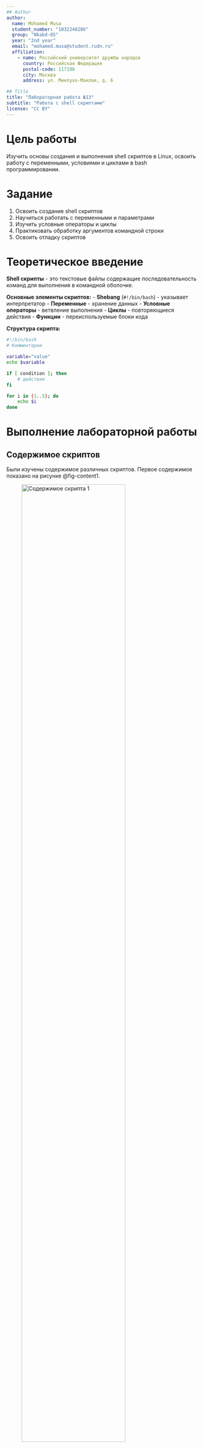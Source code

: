 ```yaml
---
## Author
author:
  name: Mohamed Musa
  student_number: "1032248286"
  group: "Nkabd-05"
  year: "2nd year"
  email: "mohamed.musa@student.rudn.ru"
  affiliation:
    - name: Российский университет дружбы народов
      country: Российская Федерация
      postal-code: 117198
      city: Москва
      address: ул. Миклухо-Маклая, д. 6

## Title
title: "Лабораторная работа №13"
subtitle: "Работа с shell скриптами"
license: "CC BY"
---
```


# Цель работы

Изучить основы создания и выполнения shell скриптов в Linux, освоить работу с переменными, условиями и циклами в bash программировании.

# Задание

1. Освоить создание shell скриптов
2. Научиться работать с переменными и параметрами
3. Изучить условные операторы и циклы
4. Практиковать обработку аргументов командной строки
5. Освоить отладку скриптов

# Теоретическое введение

**Shell скрипты** - это текстовые файлы содержащие последовательность команд для выполнения в командной оболочке.

**Основные элементы скриптов:**
- **Shebang** (`#!/bin/bash`) - указывает интерпретатор
- **Переменные** - хранение данных
- **Условные операторы** - ветвление выполнения
- **Циклы** - повторяющиеся действия
- **Функции** - переиспользуемые блоки кода

**Структура скрипта:**
```bash
#!/bin/bash
# Комментарии

variable="value"
echo $variable

if [ condition ]; then
    # действия
fi

for i in {1..5}; do
    echo $i
done
```

# Выполнение лабораторной работы

## Содержимое скриптов

Были изучены содержимое различных скриптов. Первое содержимое показано на рисунке @fig-content1.

![Содержимое скрипта 1](image/content1.png){#fig-content1 width=80%}

Второе содержимое показано на рисунке @fig-content2.

![Содержимое скрипта 2](image/content2.png){#fig-content2 width=80%}

Содержимое shell скрипта показано на рисунке @fig-shcontent1.

![Содержимое shell скрипта](image/shcontent1.png){#fig-shcontent1 width=80%}

## Программный код

Было изучено содержимое программы. Программа показана на рисунке @fig-program1.

![Программный код](image/program1.png){#fig-program1 width=80%}

## Запуск программ

Был произведен запуск различных программ. Результаты показаны на рисунке @fig-run2.

![Запуск программ](image/run2.png){#fig-run2 width=80%}

## Практическая работа

В ходе работы были созданы и выполнены следующие скрипты:

```bash
# Скрипт с переменными и условиями
#!/bin/bash

name=$1
current_hour=$(date +%H)

echo "Привет, $name!"

if [ $current_hour -lt 12 ]; then
    echo "Доброе утро!"
elif [ $current_hour -lt 18 ]; then
    echo "Добрый день!"
else
    echo "Добрый вечер!"
fi

# Цикл для обработки файлов
for file in *.txt; do
    echo "Обработка файла: $file"
    wc -l "$file"
done
```

## Отладка скриптов

Были изучены методы отладки:

```bash
# Запуск с отладкой
bash -x script.sh

# Проверка синтаксиса
bash -n script.sh

# Добавление отладочной информации в скрипт
set -x  # включить отладку
команды
set +x  # выключить отладку
```

# Выводы

В ходе лабораторной работы были успешно выполнены следующие задачи:

1. ✅ Освоено создание shell скриптов
2. ✅ Изучена работа с переменными и параметрами
3. ✅ Практикованы условные операторы и циклы
4. ✅ Освоена обработка аргументов командной строки
5. ✅ Изучена отладка скриптов

Получены фундаментальные навыки программирования на bash, включая работу с переменными, условными конструкциями, циклами и отладку скриптов.

# Список литературы{.unnumbered}

::: {#refs}
- Advanced Bash-Scripting Guide: [https://tldp.org/LDP/abs/html/](https://tldp.org/LDP/abs/html/)
- Bash Manual: [https://www.gnu.org/software/bash/manual/](https://www.gnu.org/software/bash/manual/)
- Shell Script Debugging: [https://www.shellscript.sh/debug.html](https://www.shellscript.sh/debug.html)
:::
